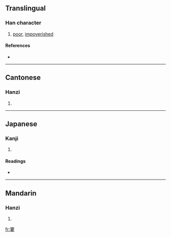 ==Translingual==

===Han character===
{{Han char|rn=40|rad=宀|as=11|sn=14|four=3040<sub>4</sub>|canj=十中中女 (JLLV)}}

# [[poor]], [[impoverished]]

====References====
* {{Han ref|kx=0290.180|dkj=07285|dj=0574.250|hdz=20948.020|uh=5BE0|ud=23520|bh=E17E|bd=57726}}

----

==Cantonese==

===Hanzi===
{{yue-hanzi|jyut=|y=keui6}}

# {{defn|Cantonese}}

----

==Japanese==

===Kanji===
{{ja-kanji|grade=|rs=宀11}}

# {{defn|Japanese}}

====Readings====
* {{ja-readings|on=[[く]] (ku), [[る]] (ru), [[ろわ]] (rowa)|kun=[[まずしい]] (mazushii), [[やつれる]] (yatsureru), [[ちひさい]] (chihisai)}}

----

==Mandarin==

===Hanzi===
{{cmn-hanzi|pin=[[jù]] ([[ju4]])|wg=chü<sup>4</sup>}}

# {{defn|Mandarin}}

[[fr:寠]]